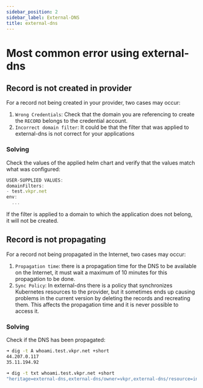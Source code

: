 ```yaml
---
sidebar_position: 2
sidebar_label: External-DNS
title: external-dns
---
```


# Most common error using external-dns

## Record is not created in provider

For a record not being created in your provider, two cases may occur:

1. `Wrong Credentials`: Check that the domain you are referencing to create the `RECORD` belongs to the credential account.
2. `Incorrect domain filter`: It could be that the filter that was applied to external-dns is not correct for your applications

### Solving

Check the values of the applied helm chart and verify that the values match what was configured:

```jsx title="➜ helm get values external-dns -n YOUR_NAMESPACE"
USER-SUPPLIED VALUES:
domainFilters:
- test.vkpr.net
env:
  ...
```

If the filter is applied to a domain to which the application does not belong, it will not be created.

## Record is not propagating

For a record not being propagated in the Internet, two cases may occur:

1. `Propagation time`: there is a propagation time for the DNS to be available on the Internet, it must wait a maximum of 10 minutes for this propagation to be done.
2. `Sync Policy`: In external-dns there is a policy that synchronizes Kubernetes resources to the provider, but it sometimes ends up causing problems in the current version by deleting the records and recreating them. This affects the propagation time and it is never possible to access it.

### Solving

Check if the DNS has been propagated:

```sh
➜ dig -t A whoami.test.vkpr.net +short
44.207.0.117
35.11.194.92

➜ dig -t txt whoami.test.vkpr.net +short
"heritage=external-dns,external-dns/owner=vkpr,external-dns/resource=ingress/vkpr/whoami"
```

